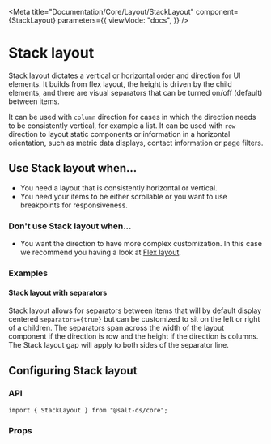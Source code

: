 
<Meta
  title="Documentation/Core/Layout/StackLayout"
  component={StackLayout}
  parameters={{
    viewMode: "docs",
  }}
/>

# Stack layout

Stack layout dictates a vertical or horizontal order and direction for UI elements.
It builds from flex layout, the height is driven by the child elements, and there are visual separators that can be turned on/off (default) between items.

It can be used with `column` direction for cases in which the direction needs to be consistently vertical, for example a list.
It can be used with `row` direction to layout static components or information in a horizontal orientation, such as metric data displays, contact information or page filters.

<Canvas>
  <Story id="core-layout-stacklayout--default-stack-layout" />
</Canvas>

## Use Stack layout when...

- You need a layout that is consistently horizontal or vertical.
- You need your items to be either scrollable or you want to use breakpoints for responsiveness.

### Don't use Stack layout when...

- You want the direction to have more complex customization. In this case we recommend you having a look at [Flex layout](?path=/docs/documentation-core-layout-flexlayout--page).

### Examples

#### Stack layout with separators

Stack layout allows for separators between items that will by default display centered `separators={true}` but can be customized to sit on the left or right of a children.
The separators span across the width of the layout component if the direction is row and the height if the direction is columns.
The Stack layout gap will apply to both sides of the separator line.

<Canvas>
  <Story id="core-layout-stacklayout--stack-layout-with-separators" />
</Canvas>

## Configuring Stack layout

### API

```
import { StackLayout } from "@salt-ds/core";
```

### Props

<ArgsTable of={StackLayout} />

<HelpAndSupport />
